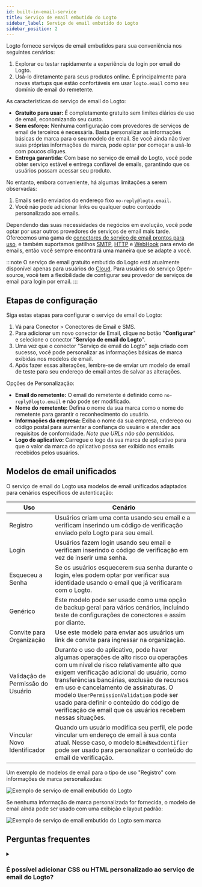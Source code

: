 ```yaml
---
id: built-in-email-service
title: Serviço de email embutido do Logto
sidebar_label: Serviço de email embutido do Logto
sidebar_position: 2
---
```


Logto fornece serviços de email embutidos para sua conveniência nos seguintes cenários:

1. Explorar ou testar rapidamente a experiência de login por email do Logto.
2. Usá-lo diretamente para seus produtos online. É principalmente para novas startups que estão confortáveis em usar `logto.email` como seu domínio de email do remetente.

As características do serviço de email do Logto:

- **Gratuito para usar:** É completamente gratuito sem limites diários de uso de email, economizando seu custo.
- **Sem esforço:** Nenhuma configuração com provedores de serviços de email de terceiros é necessária. Basta personalizar as informações básicas de marca para o seu modelo de email. Se você ainda não tiver suas próprias informações de marca, pode optar por começar a usá-lo com poucos cliques.
- **Entrega garantida:** Com base no serviço de email do Logto, você pode obter serviço estável e entrega confiável de emails, garantindo que os usuários possam acessar seu produto.

No entanto, embora conveniente, há algumas limitações a serem observadas:

1. Emails serão enviados do endereço fixo `no-reply@logto.email`.
2. Você não pode adicionar links ou qualquer outro conteúdo personalizado aos emails.

Dependendo das suas necessidades de negócios em evolução, você pode optar por usar outros provedores de serviços de email mais tarde. Oferecemos uma gama de [conectores de serviço de email prontos para uso](/connectors/email-connectors#popular-email-providers), e também suportamos gatilhos [SMTP](/integrations/smtp), [HTTP](/integrations/http-email) e [WebHook](/developers/webhooks) para envio de emails, então você sempre encontrará uma maneira que se adapte a você.

:::note
O serviço de email gratuito embutido do Logto está atualmente disponível apenas para usuários do [Cloud](https://cloud.logto.io/). Para usuários do serviço Open-source, você tem a flexibilidade de configurar seu provedor de serviços de email para login por email.
:::

## Etapas de configuração

Siga estas etapas para configurar o serviço de email do Logto:

1. Vá para <CloudLink to="/connectors/passwordless">Conector > Conectores de Email e SMS</CloudLink>.
2. Para adicionar um novo conector de Email, clique no botão "**Configurar**" e selecione o conector "**Serviço de email do Logto**".
3. Uma vez que o conector "Serviço de email do Logto" seja criado com sucesso, você pode personalizar as informações básicas de marca exibidas nos modelos de email.
4. Após fazer essas alterações, lembre-se de enviar um modelo de email de teste para seu endereço de email antes de salvar as alterações.

Opções de Personalização:

- **Email do remetente:** O email do remetente é definido como `no-reply@logto.email` e não pode ser modificado.
- **Nome do remetente:** Defina o nome da sua marca como o nome do remetente para garantir o reconhecimento do usuário.
- **Informações da empresa:** Exiba o nome da sua empresa, endereço ou código postal para aumentar a confiança do usuário e atender aos requisitos de conformidade. _Note que URLs não são permitidos._
- **Logo do aplicativo:** Carregue o logo da sua marca de aplicativo para que o valor da marca do aplicativo possa ser exibido nos emails recebidos pelos usuários.

## Modelos de email unificados

O serviço de email do Logto usa modelos de email unificados adaptados para cenários específicos de autenticação:

| Uso                               | Cenário                                                                                                                                                                                                                                                                                                                                                                                                                     |
| --------------------------------- | --------------------------------------------------------------------------------------------------------------------------------------------------------------------------------------------------------------------------------------------------------------------------------------------------------------------------------------------------------------------------------------------------------------------------- |
| Registro                          | Usuários criam uma conta usando seu email e a verificam inserindo um código de verificação enviado pelo Logto para seu email.                                                                                                                                                                                                                                                                                               |
| Login                             | Usuários fazem login usando seu email e verificam inserindo o código de verificação em vez de inserir uma senha.                                                                                                                                                                                                                                                                                                            |
| Esqueceu a Senha                  | Se os usuários esquecerem sua senha durante o login, eles podem optar por verificar sua identidade usando o email que já verificaram com o Logto.                                                                                                                                                                                                                                                                           |
| Genérico                          | Este modelo pode ser usado como uma opção de backup geral para vários cenários, incluindo teste de configurações de conectores e assim por diante.                                                                                                                                                                                                                                                                          |
| Convite para Organização          | Use este modelo para enviar aos usuários um link de convite para ingressar na organização.                                                                                                                                                                                                                                                                                                                                  |
| Validação de Permissão do Usuário | Durante o uso do aplicativo, pode haver algumas operações de alto risco ou operações com um nível de risco relativamente alto que exigem verificação adicional do usuário, como transferências bancárias, exclusão de recursos em uso e cancelamento de assinaturas. O modelo `UserPermissionValidation` pode ser usado para definir o conteúdo do código de verificação de email que os usuários recebem nessas situações. |
| Vincular Novo Identificador       | Quando um usuário modifica seu perfil, ele pode vincular um endereço de email à sua conta atual. Nesse caso, o modelo `BindNewIdentifier` pode ser usado para personalizar o conteúdo do email de verificação.                                                                                                                                                                                                              |

Um exemplo de modelos de email para o tipo de uso "Registro" com informações de marca personalizadas:

![Exemplo de serviço de email embutido do Logto](../assets/logto-email-service-template-sample.png)

Se nenhuma informação de marca personalizada for fornecida, o modelo de email ainda pode ser usado com uma exibição e layout padrão:

![Exemplo de serviço de email embutido do Logto sem marca](../assets/logto-email-service-template-sample-without-branding.png)

## Perguntas frequentes

<details>
<summary>

### É possível adicionar CSS ou HTML personalizado ao serviço de email do Logto?

</summary>

O serviço de email embutido do Logto não suporta CSS ou HTML personalizado. Você só pode modificar elementos genéricos de marca. Essa restrição está em vigor para manter a estabilidade do serviço de email embutido, já que todos os locatários compartilham o mesmo endereço IP e endereço do remetente. Para mais detalhes, consulte "[Fatores para melhorar a entrega de email](https://blog.logto.io/verification-email-delivery#factors-to-improve-email-delivery)".

Para personalizar modelos de email, recomendamos usar outro conector de email, como AWS Direct Mail, SendGrid, Mailgun, Postmark ou SMTP.

</details>
